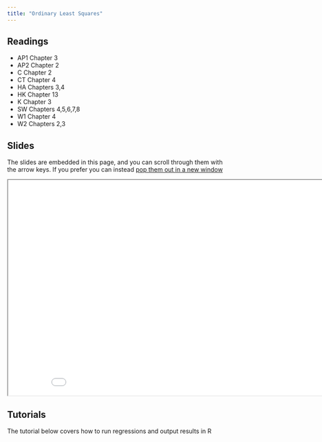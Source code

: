 ```yaml
---
title: "Ordinary Least Squares"
---
```



## Readings

- AP1 Chapter 3
- AP2 Chapter 2
- C Chapter 2
- CT Chapter 4
- HA Chapters 3,4
- HK Chapter 13
- K Chapter 3
- SW Chapters 4,5,6,7,8
- W1 Chapter 4
- W2 Chapters 2,3

## Slides

The slides are embedded in this page, and you can scroll through them with the arrow keys.  If you prefer you can instead <a href="/slides/ols/index.html" target="_blank">pop them out in a new window</a>


<div>

```{=html}
<p align="center"><iframe width="890" height="500" class="slide-deck" src="/slides/ols/"></iframe></p>
```

</div>


## Tutorials

The tutorial below covers how to run regressions and output results in R  



